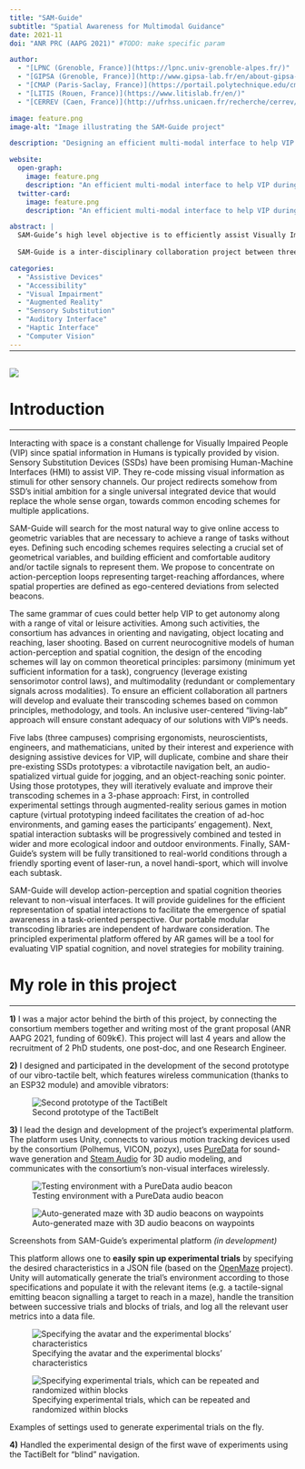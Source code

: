 ```yaml
---
title: "SAM-Guide"
subtitle: "Spatial Awareness for Multimodal Guidance"
date: 2021-11
doi: "ANR PRC (AAPG 2021)" #TODO: make specific param

author:
  - "[LPNC (Grenoble, France)](https://lpnc.univ-grenoble-alpes.fr/)"
  - "[GIPSA (Grenoble, France)](http://www.gipsa-lab.fr/en/about-gipsa-lab.php)"
  - "[CMAP (Paris-Saclay, France)](https://portail.polytechnique.edu/cmap/en)"
  - "[LITIS (Rouen, France)](https://www.litislab.fr/en/)"
  - "[CERREV (Caen, France)](http://ufrhss.unicaen.fr/recherche/cerrev/)"

image: feature.png
image-alt: "Image illustrating the SAM-Guide project"

description: "Designing an efficient multi-modal interface to help VIP during spatial interactions and sports."

website:
  open-graph:
    image: feature.png
    description: "An efficient multi-modal interface to help VIP during spatial interactions and sports"
  twitter-card:
    image: feature.png
    description: "An efficient multi-modal interface to help VIP during spatial interactions and sports"

abstract: |
  SAM-Guide’s high level objective is to efficiently assist Visually Impaired People (VIP) in tasks that require interactions with space. It aims to develop a multimodal interface to assist VIP during different types of spatial interactions, from object reaching, large-scale navigation (indoor and outdoor) to outdoor sports activities (e.g. laser-run). It also aims to study and model how to optimally supplement vision with both auditory and tactile feedback, reframing spatial interactions as target-reaching affordances, and symbolizing spatial properties by 3D ego-centered beacons. Candidate encoding schemes will be evaluated through Augmented Reality (AR) serious games relying on motion capture platforms and indoor localisation solutions to track the user’s movements.
  
  SAM-Guide is a inter-disciplinary collaboration project between three sites: (1) the [LPNC](https://lpnc.univ-grenoble-alpes.fr/) and [GIPSA](http://www.gipsa-lab.fr/en/about-gipsa-lab.php) laboratories from the Grenoble-Alpes University, (2) the [CMAP](https://portail.polytechnique.edu/cmap/en) from Ecole Polytechnique in Paris-Saclay, and the [LITIS](https://www.litislab.fr/en/) and [CERREV](http://ufrhss.unicaen.fr/recherche/cerrev/) from Normandy University.

categories:
  - "Assistive Devices"
  - "Accessibility"
  - "Visual Impairment"
  - "Augmented Reality"
  - "Sensory Substitution"
  - "Auditory Interface"
  - "Haptic Interface"
  - "Computer Vision"
---
```


<hr style="margin-bottom: 30px; margin-top: -12px">

![](feature.png){.preview-image fig-alt="Banner illustrating the project"}

# Introduction
***

<!-- # TODO: summarizes this -->

Interacting with space is a constant challenge for Visually Impaired People (VIP) since spatial information in Humans is typically provided by vision. Sensory Substitution Devices (SSDs) have been promising Human-Machine Interfaces (HMI) to assist VIP. They re-code missing visual information as stimuli for other sensory channels. Our project redirects somehow from SSD’s initial ambition for a single universal integrated device that would replace the whole sense organ, towards common encoding schemes for multiple applications.

SAM-Guide will search for the most natural way to give online access to geometric variables that are necessary to achieve a range of tasks without eyes. Defining such encoding schemes requires selecting a crucial set of geometrical variables, and building efficient and comfortable auditory and/or tactile signals to represent them. We propose to concentrate on action-perception loops representing target-reaching affordances, where spatial properties are defined as ego-centered deviations from selected beacons.

The same grammar of cues could better help VIP to get autonomy along with a range of vital or leisure activities. Among such activities, the consortium has advances in orienting and navigating, object locating and reaching, laser shooting. Based on current neurocognitive models of human action-perception and spatial cognition, the design of the encoding schemes will lay on common theoretical principles: parsimony (minimum yet sufficient information for a task), congruency (leverage existing sensorimotor control laws), and multimodality (redundant or complementary signals across modalities). To ensure an efficient collaboration all partners will develop and evaluate their transcoding schemes based on common principles, methodology, and tools. An inclusive user-centered “living-lab” approach will ensure constant adequacy of our solutions with VIP’s needs.

Five labs (three campuses) comprising ergonomists, neuroscientists, engineers, and mathematicians, united by their interest and experience with designing assistive devices for VIP, will duplicate, combine and share their pre-existing SSDs prototypes: a vibrotactile navigation belt, an audio-spatialized virtual guide for jogging, and an object-reaching sonic pointer. Using those prototypes, they will iteratively evaluate and improve their transcoding schemes in a 3-phase approach: First, in controlled experimental settings through augmented-reality serious games in motion capture (virtual prototyping indeed facilitates the creation of ad-hoc environments, and gaming eases the participants’ engagement). Next, spatial interaction subtasks will be progressively combined and tested in wider and more ecological indoor and outdoor environments. Finally, SAM-Guide’s system will be fully transitioned to real-world conditions through a friendly sporting event of laser-run, a novel handi-sport, which will involve each subtask.

SAM-Guide will develop action-perception and spatial cognition theories relevant to non-visual interfaces. It will provide guidelines for the efficient representation of spatial interactions to facilitate the emergence of spatial awareness in a task-oriented perspective. Our portable modular transcoding libraries are independent of hardware consideration. The principled experimental platform offered by AR games will be a tool for evaluating VIP spatial cognition, and novel strategies for mobility training.

<!-- This project builds upon the [ACCESSPACE]() and [AdViS]() projects, in addition to the X-Audio project from the CMAP, bringing together each site's prototypes. -->

# My role in this project
***

**1)** I was a major actor behind the birth of this project, by connecting the consortium members together and writing most of the grant proposal (ANR AAPG 2021, funding of 609k€). This project will last 4 years and allow the recruitment of 2 PhD students, one post-doc, and one Research Engineer.

**2)** I designed and participated in the development of the second prototype of our vibro-tactile belt, which features wireless communication (thanks to an ESP32 module) and amovible vibrators:

![Second prototype of the TactiBelt](TactiBelt-v2.jpg "Photography of the second iteration of the TactiBelt"){#fig-tactibelt-v2 fig-alt="Photography of the second iteration of the TactiBelt"}

**3)** I lead the design and development of the project's experimental platform. The platform uses Unity, connects to various motion tracking devices used by the consortium (Polhemus, VICON, pozyx), uses [PureData](https://puredata.info/) for sound-wave generation and [Steam Audio](https://valvesoftware.github.io/steam-audio/) for 3D audio modeling, and communicates with the consortium's non-visual interfaces wirelessly.

:::{#fig-unity layout='[503,-5,492]'}

![Testing environment with a PureData audio beacon](Unity.png){#fig-unity-testenv fig-alt="Screenshot of the testing environment of the experimental platform of SAM-Guide"}

![Auto-generated maze with 3D audio beacons on waypoints](Unity-maze.png){#fig-unity-maze fig-alt="Screenshot of the maze generator of the experimental platform of SAM-Guide"}

Screenshots from SAM-Guide's experimental platform *(in development)*

:::

This platform allows one to **easily spin up experimental trials** by specifying the desired characteristics in a JSON file (based on the [OpenMaze](https://openmaze.duncanlab.org/documentation) project). Unity will automatically generate the trial's environment according to those specifications and populate it with the relevant items (e.g. a tactile-signal emitting beacon signalling a target to reach in a maze), handle the transition between successive trials and blocks of trials, and log all the relevant user metrics into a data file.

:::{#fig-specs layout='[505,-5,490]'}

![Specifying the avatar and the experimental blocks' characteristics](Unity-protocol 1.png){#fig-unity-protocol1 fig-alt="Screenshot of the experimental protocol file specifying the avatar and the experimental blocks' characteristics"}

![Specifying experimental trials, which can be repeated and randomized within blocks](Unity-protocol 3.png){#fig-unity-protocol3 fig-alt="Screenshot of the experimental protocol file specifying experimental trials, which can be repeated and randomized within blocks"}

Examples of settings used to generate experimental trials on the fly.

:::

**4)** Handled the experimental design of the first wave of experiments using the TactiBelt for "blind" navigation.